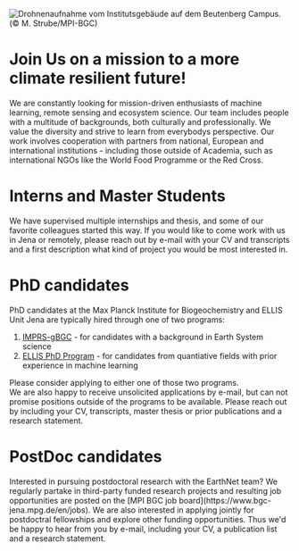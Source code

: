 
![Drohnenaufnahme vom Institutsgebäude auf dem Beutenberg Campus. (© M. Strube/MPI-BGC)](/header/mpibgc_drone.webp)

<h1 className="text-3xl font-bold text-center -mb-6">Join Us on a mission to a more climate resilient future!</h1>
<div></div>


We are constantly looking for mission-driven enthusiasts of machine learning, remote sensing and ecosystem science. Our team includes people with a multitude of backgrounds, both culturally and professionally. We value the diversity and strive to learn from everybodys perspective. Our work involves cooperation with partners from national, European and international institutions - including those outside of Academia, such as international NGOs like the World Food Programme or the Red Cross.


<h1 className="text-3xl font-bold text-center -mb-6">Interns and Master Students</h1>
<div></div>
We have supervised multiple internships and thesis, and some of our favorite colleagues started this way. If you would like to come work with us in Jena or remotely, please reach out by e-mail with your CV and transcripts and a first description what kind of project you would be most interested in.

<h1 className="text-3xl font-bold text-center -mb-6">PhD candidates</h1>
<div></div>
PhD candidates at the Max Planck Institute for Biogeochemistry and ELLIS Unit Jena are typically hired through one of two programs:

1. [IMPRS-gBGC](https://www.imprs-gbgc.de/) - for candidates with a background in Earth System science
2. [ELLIS PhD Program](https://ellis.eu/phd-postdoc) - for candidates from quantiative fields with prior experience in machine learning

Please consider applying to either one of those two programs.  
We are also happy to receive unsolicited applications by e-mail, but can not promise positions outside of the programs to be available. Please reach out by including your CV, transcripts, master thesis or prior publications and a research statement.

<h1 className="text-3xl font-bold text-center -mb-6">PostDoc candidates</h1>
<div></div>
Interested in pursuing postdoctoral research with the EarthNet team? We regularly partake in third-party funded research projects and resulting job opportunities are posted on the [MPI BGC job board](https://www.bgc-jena.mpg.de/en/jobs).  
We are also interested in applying jointly for postdoctral fellowships and explore other funding opportunities.  
Thus we'd be happy to hear from you by e-mail, including your CV, a publication list and a research statement.